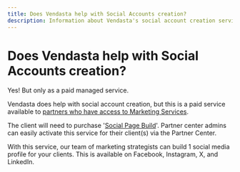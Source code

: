 ```yaml
---
title: Does Vendasta help with Social Accounts creation?
description: Information about Vendasta's social account creation services
---
```


# Does Vendasta help with Social Accounts creation?

Yes! But only as a paid managed service.

Vendasta does help with social account creation, but this is a paid service available to [partners who have access to Marketing Services](https://www.vendasta.com/pricing/).

The client will need to purchase '[Social Page Build](https://partners.vendasta.com/marketplace/products/MP-912eba03d08242a3b9e449fe06255792?marketId=default)'. Partner center admins can easily activate this service for their client(s) via the Partner Center.

With this service, our team of marketing strategists can build 1 social media profile for your clients. This is available on Facebook, Instagram, X, and LinkedIn.